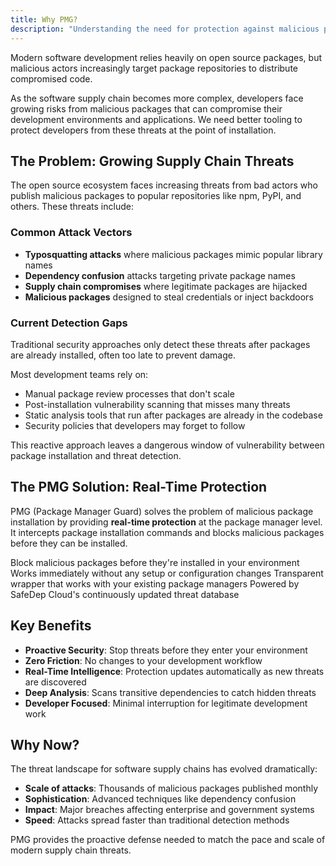 ```yaml
---
title: Why PMG?
description: "Understanding the need for protection against malicious packages"
---
```


<Tip>
  Modern software development relies heavily on open source packages, but
  malicious actors increasingly target package repositories to distribute
  compromised code.
</Tip>

As the software supply chain becomes more complex, developers face growing risks from malicious packages that can compromise their development environments and applications. We need better tooling to protect developers from these threats at the point of installation.

## The Problem: Growing Supply Chain Threats

The open source ecosystem faces increasing threats from bad actors who publish malicious packages to popular repositories like npm, PyPI, and others. These threats include:

### Common Attack Vectors

- **Typosquatting attacks** where malicious packages mimic popular library names
- **Dependency confusion** attacks targeting private package names
- **Supply chain compromises** where legitimate packages are hijacked
- **Malicious packages** designed to steal credentials or inject backdoors

### Current Detection Gaps

Traditional security approaches only detect these threats after packages are already installed, often too late to prevent damage.

Most development teams rely on:

- Manual package review processes that don't scale
- Post-installation vulnerability scanning that misses many threats
- Static analysis tools that run after packages are already in the codebase
- Security policies that developers may forget to follow

This reactive approach leaves a dangerous window of vulnerability between package installation and threat detection.

## The PMG Solution: Real-Time Protection

PMG (Package Manager Guard) solves the problem of malicious package installation by providing **real-time protection** at the package manager level. It intercepts package installation commands and blocks malicious packages before they can be installed.

<CardGroup cols={2}>
  <Card title="Real-Time Protection" icon="shield-check">
    Block malicious packages before they're installed in your environment
  </Card>
  <Card title="Zero Configuration" icon="gear-complex">
    Works immediately without any setup or configuration changes
  </Card>
  <Card title="Seamless Integration" icon="plug">
    Transparent wrapper that works with your existing package managers
  </Card>
  <Card title="Threat Intelligence" icon="brain">
    Powered by SafeDep Cloud's continuously updated threat database
  </Card>
</CardGroup>

## Key Benefits

- **Proactive Security**: Stop threats before they enter your environment
- **Zero Friction**: No changes to your development workflow
- **Real-Time Intelligence**: Protection updates automatically as new threats are discovered
- **Deep Analysis**: Scans transitive dependencies to catch hidden threats
- **Developer Focused**: Minimal interruption for legitimate development work

## Why Now?

The threat landscape for software supply chains has evolved dramatically:

- **Scale of attacks**: Thousands of malicious packages published monthly
- **Sophistication**: Advanced techniques like dependency confusion
- **Impact**: Major breaches affecting enterprise and government systems
- **Speed**: Attacks spread faster than traditional detection methods

PMG provides the proactive defense needed to match the pace and scale of modern supply chain threats.
